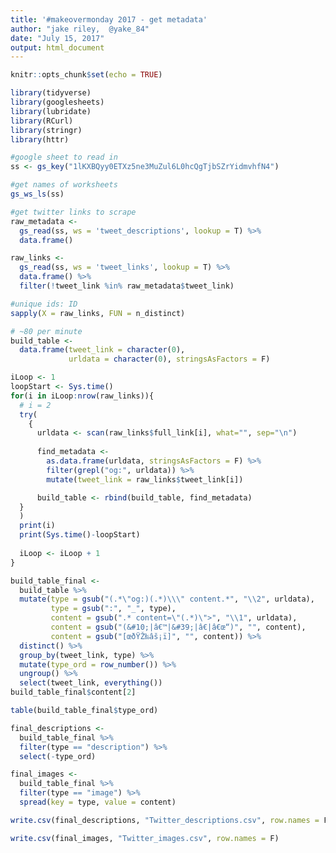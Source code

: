 ```yaml
---
title: '#makeovermonday 2017 - get metadata'
author: "jake riley,  @yake_84"
date: "July 15, 2017"
output: html_document
---
```


```r
knitr::opts_chunk$set(echo = TRUE)
```

```r
library(tidyverse)
library(googlesheets)
library(lubridate)
library(RCurl)
library(stringr)
library(httr)
```

```r
#google sheet to read in
ss <- gs_key("1lKXBQyy0ETXz5ne3MuZul6L0hcQgTjbSZrYidmvhfN4")

#get names of worksheets
gs_ws_ls(ss)

#get twitter links to scrape
raw_metadata <- 
  gs_read(ss, ws = 'tweet_descriptions', lookup = T) %>% 
  data.frame()

raw_links <- 
  gs_read(ss, ws = 'tweet_links', lookup = T) %>% 
  data.frame() %>%
  filter(!tweet_link %in% raw_metadata$tweet_link)

#unique ids: ID
sapply(X = raw_links, FUN = n_distinct)
```

```r
# ~80 per minute
build_table <-
  data.frame(tweet_link = character(0),
             urldata = character(0), stringsAsFactors = F)

iLoop <- 1
loopStart <- Sys.time()
for(i in iLoop:nrow(raw_links)){
  # i = 2
  try(
    {
      urldata <- scan(raw_links$full_link[i], what="", sep="\n")
      
      find_metadata <-
        as.data.frame(urldata, stringsAsFactors = F) %>%
        filter(grepl("og:", urldata)) %>% 
        mutate(tweet_link = raw_links$tweet_link[i])

      build_table <- rbind(build_table, find_metadata)      
  }
  )
  print(i)
  print(Sys.time()-loopStart)
  
  iLoop <- iLoop + 1
}


```

```r
build_table_final <-
  build_table %>% 
  mutate(type = gsub("(.*\"og:)(.*)\\\" content.*", "\\2", urldata),
         type = gsub(":", "_", type),
         content = gsub(".* content=\"(.*)\">", "\\1", urldata),
         content = gsub("(&#10;|â€™|&#39;|â€|â€œ“)", "", content),
         content = gsub("[œðŸŽ‰âš¡ï]", "", content)) %>% 
  distinct() %>% 
  group_by(tweet_link, type) %>% 
  mutate(type_ord = row_number()) %>% 
  ungroup() %>% 
  select(tweet_link, everything())
build_table_final$content[2]

table(build_table_final$type_ord)

final_descriptions <-
  build_table_final %>% 
  filter(type == "description") %>% 
  select(-type_ord)

final_images <-
  build_table_final %>% 
  filter(type == "image") %>% 
  spread(key = type, value = content)

write.csv(final_descriptions, "Twitter_descriptions.csv", row.names = F)

write.csv(final_images, "Twitter_images.csv", row.names = F)



```
